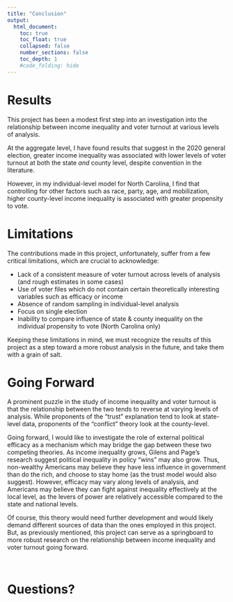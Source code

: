 ```yaml
---
title: "Conclusion"
output:
  html_document:
    toc: true
    toc_float: true
    collapsed: false
    number_sections: false
    toc_depth: 1
    #code_folding: hide
---
```


# Results 
This project has been a modest first step into an investigation into the relationship between income inequality and voter turnout at various levels of analysis.  

At the aggregate level, I have found results that suggest in the 2020 general election, greater income inequality was associated with lower levels of voter turnout at both the state *and* county level, despite convention in the literature.  

However, in my individual-level model for North Carolina, I find that controlling for other factors such as race, party, age, and mobilization, higher county-level income inequality is associated with greater propensity to vote.

# Limitations

The contributions made in this project, unfortunately, suffer from a few critical limitations, which are crucial to acknowledge:  

- Lack of a consistent measure of voter turnout across levels of analysis (and rough estimates in some cases)
- Use of voter files which do not contain certain theoretically interesting variables such as efficacy or income
- Absence of random sampling in individual-level analysis  
- Focus on single election 
- Inability to compare influence of state & county inequality on the individual propensity to vote (North Carolina only)

Keeping these limitations in mind, we must recognize the results of this project as a step toward a more robust analysis in the future, and take them with a grain of salt.

# Going Forward

A prominent puzzle in the study of income inequality and voter turnout is that the relationship between the two tends to reverse at varying levels of analysis.  While proponents of the "trust" explanation tend to look at state-level data, proponents of the "conflict" theory look at the county-level.  


Going forward, I would like to investigate the role of external political efficacy as a mechanism which may bridge the gap between these two competing theories.  As income inequality grows, Gilens and Page's research suggest political inequality in policy "wins" may also grow.  Thus, non-wealthy Americans may believe they have less influence in government than do the rich, and choose to stay home (as the trust model would also suggest).  However, efficacy may vary along levels of analysis, and Americans may believe they can fight against inequality effectively at the local level, as the levers of power are relatively accessible compared to the state and national levels.  

Of course, this theory would need further development and would likely demand different sources of data than the ones employed in this project.  But, as previously mentioned, this project can serve as a springboard to more robust research on the relationship between income inequality and voter turnout going forward.  

<p>&nbsp;</p>

# Questions?

